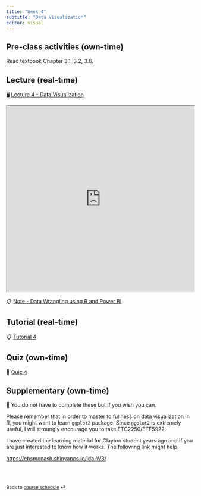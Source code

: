 ```yaml
---
title: "Week 4"
subtitle: "Data Visualization"
editor: visual
---
```


## Pre-class activities (own-time)

Read textbook Chapter 3.1, 3.2, 3.6.

## Lecture (real-time)

🖥️ [Lecture 4 - Data Visualization](https://learning.monash.edu/pluginfile.php/3977860/mod_resource/content/1/lec-3.html)

<iframe src="https://learning.monash.edu/pluginfile.php/4022053/mod_resource/content/1/lec-4.html" width="100%" height="500">

</iframe>

📋 [Note - Data Wrangling using R and Power BI](/notes/w4.html)

## Tutorial (real-time)

📋 [Tutorial 4](https://learning.monash.edu/pluginfile.php/4021915/mod_resource/content/1/lab-4.html)

## Quiz (own-time)

🧪 [Quiz 4](https://learning.monash.edu/mod/quiz/view.php?id=29897713)

## Supplementary (own-time)

🔕 You do not have to complete these but if you wish you can.

Please remember that in order to master to fullness on data visualization in R, you might want to learn `ggplot2` package. Since `ggplot2` is extremely useful, I will stroungly encourage you to take ETC2250/ETF5922.

I have created the learning material for Clayton student years ago and if you are just interested to know how it works. The following link might help.

<https://ebsmonash.shinyapps.io/ida-W3/>

<br><br>

::: {style="font-size: 0.875em;"}
Back to [course schedule](/ "Course schedule") ⏎
:::
